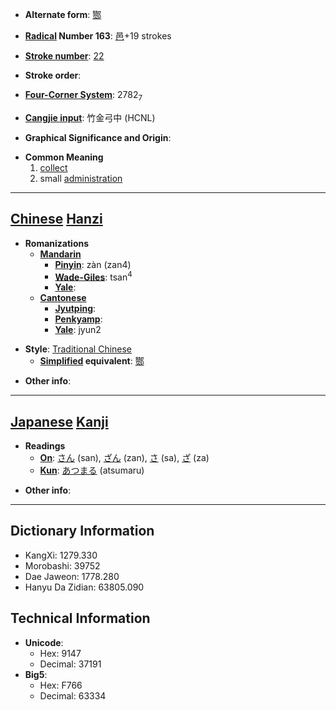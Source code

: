 * '''Alternate form''': [[酂]]

* '''[[Wiktionary:Chinese radical index| Radical]] Number 163''': [[Wiktionary:Chinese radical index 邑|邑]]+19 strokes

* '''[[Wiktionary:Chinese total strokes index|Stroke number]]''': [[Wiktionary:Chinese total strokes index 22|22]]

* '''Stroke order''': 

* '''[[Wiktionary:Chinese four corner index|Four-Corner System]]''': 2782<sub>7</sub>

* '''[[Wiktionary:Chinese Cangjie index|Cangjie input]]''': 竹金弓中 (HCNL)

* '''Graphical Significance and Origin''': 

* '''Common Meaning'''
*#[[collect]]
*# small [[administration]]


----

== [[Chinese]] [[Hanzi]] ==

* '''Romanizations'''
** '''[[Mandarin]]'''
*** '''[[Pinyin]]''': zàn (zan4)
*** '''[[Wade-Giles]]''': tsan<sup>4</sup>
*** '''[[Yale]]''': 
** '''[[Cantonese]]'''
*** '''[[Jyutping]]''':
*** '''[[Penkyamp]]''': 
*** '''[[Yale]]''': jyun2

* '''Style''': [[Traditional Chinese]] 
** '''[[Simplified Chinese|Simplified]] equivalent''': [[酂]]

* '''Other info''': 

----

== [[Japanese]] [[Kanji]] ==

* '''Readings'''
** '''[[On]]''': [[さん]] (san), [[ざん]] (zan), [[さ]] (sa), [[ざ]] (za)
** '''[[Kun]]''': [[あつまる]] (atsumaru)

* '''Other info''':  

----

== Dictionary Information ==

* KangXi: 1279.330
* Morobashi: 39752
* Dae Jaweon: 1778.280
* Hanyu Da Zidian: 63805.090

== Technical Information ==

* '''Unicode''':
** Hex: 9147
** Decimal: 37191
* '''Big5''':
** Hex: F766
** Decimal: 63334